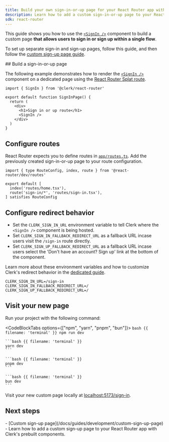 ```yaml
---
title: Build your own sign-in-or-up page for your React Router app with Clerk
description: Learn how to add a custom sign-in-or-up page to your React Router app with Clerk's prebuilt components.
sdk: react-router
---
```


This guide shows you how to use the [`<SignIn />`](/docs/references/components/authentication/sign-in) component to build a custom page **that allows users to sign in or sign up within a single flow**.

To set up separate sign-in and sign-up pages, follow this guide, and then follow the [custom sign-up page guide](/docs/guides/development/custom-sign-up-page).

<Steps>
  ## Build a sign-in-or-up page

  The following example demonstrates how to render the [`<SignIn />`](/docs/references/components/authentication/sign-in) component on a dedicated page using the [React Router Splat route](https://reactrouter.com/start/framework/routing#splats).

  ```tsx {{ filename: 'app/routes/sign-in.tsx' }}
  import { SignIn } from '@clerk/react-router'

  export default function SignInPage() {
    return (
      <div>
        <h1>Sign in or up route</h1>
        <SignIn />
      </div>
    )
  }
  ```

  ## Configure routes

  React Router expects you to define routes in [`app/routes.ts`](https://reactrouter.com/start/framework/routing). Add the previously created sign-in-or-up page to your route configuration.

  ```tsx {{ filename: 'app/routes.ts', mark: [5] }}
  import { type RouteConfig, index, route } from '@react-router/dev/routes'

  export default [
    index('routes/home.tsx'),
    route('sign-in/*', 'routes/sign-in.tsx'),
  ] satisfies RouteConfig
  ```

  ## Configure redirect behavior

  - Set the `CLERK_SIGN_IN_URL` environment variable to tell Clerk where the `<SignIn />` component is being hosted.
  - Set `CLERK_SIGN_IN_FALLBACK_REDIRECT_URL` as a fallback URL incase users visit the `/sign-in` route directly.
  - Set `CLERK_SIGN_UP_FALLBACK_REDIRECT_URL` as a fallback URL incase users select the 'Don't have an account? Sign up' link at the bottom of the component.

  Learn more about these environment variables and how to customize Clerk's redirect behavior in the [dedicated guide](/docs/guides/development/customize-redirect-urls).

  ```env {{ filename: '.env' }}
  CLERK_SIGN_IN_URL=/sign-in
  CLERK_SIGN_IN_FALLBACK_REDIRECT_URL=/
  CLERK_SIGN_UP_FALLBACK_REDIRECT_URL=/
  ```

  ## Visit your new page

  Run your project with the following command:

  <CodeBlockTabs options={["npm", "yarn", "pnpm", "bun"]}>
    ```bash {{ filename: 'terminal' }}
    npm run dev
    ```

    ```bash {{ filename: 'terminal' }}
    yarn dev
    ```

    ```bash {{ filename: 'terminal' }}
    pnpm dev
    ```

    ```bash {{ filename: 'terminal' }}
    bun dev
    ```
  </CodeBlockTabs>

  Visit your new custom page locally at [localhost:5173/sign-in](http://localhost:5173/sign-in).
</Steps>

## Next steps

<Cards>
  - [Custom sign-up page](/docs/guides/development/custom-sign-up-page)
  - Learn how to add a custom sign-up page to your React Router app with Clerk's prebuilt components.
</Cards>
